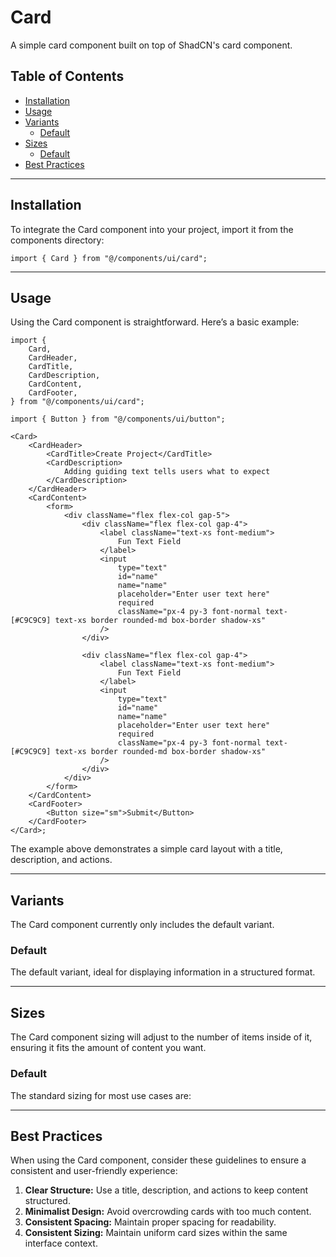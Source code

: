 
<Meta of={CardStories} />

# Card

A simple card component built on top of ShadCN's card component.

## Table of Contents

- [Installation](#installation)
- [Usage](#usage)
- [Variants](#variants)
    - [Default](#default)
- [Sizes](#sizes)
    - [Default](#default)
- [Best Practices](#best-practices)

---

## Installation

To integrate the Card component into your project, import it from the components directory:

```tsx
import { Card } from "@/components/ui/card";
```

---

## Usage

Using the Card component is straightforward. Here’s a basic example:

```tsx
import {
    Card,
    CardHeader,
    CardTitle,
    CardDescription,
    CardContent,
    CardFooter,
} from "@/components/ui/card";

import { Button } from "@/components/ui/button";

<Card>
    <CardHeader>
        <CardTitle>Create Project</CardTitle>
        <CardDescription>
            Adding guiding text tells users what to expect
        </CardDescription>
    </CardHeader>
    <CardContent>
        <form>
            <div className="flex flex-col gap-5">
                <div className="flex flex-col gap-4">
                    <label className="text-xs font-medium">
                        Fun Text Field
                    </label>
                    <input
                        type="text"
                        id="name"
                        name="name"
                        placeholder="Enter user text here"
                        required
                        className="px-4 py-3 font-normal text-[#C9C9C9] text-xs border rounded-md box-border shadow-xs"
                    />
                </div>

                <div className="flex flex-col gap-4">
                    <label className="text-xs font-medium">
                        Fun Text Field
                    </label>
                    <input
                        type="text"
                        id="name"
                        name="name"
                        placeholder="Enter user text here"
                        required
                        className="px-4 py-3 font-normal text-[#C9C9C9] text-xs border rounded-md box-border shadow-xs"
                    />
                </div>
            </div>
        </form>
    </CardContent>
    <CardFooter>
        <Button size="sm">Submit</Button>
    </CardFooter>
</Card>;
```

<Primary />

The example above demonstrates a simple card layout with a title, description, and actions.

---

## Variants

The Card component currently only includes the default variant.

### Default

The default variant, ideal for displaying information in a structured format.

<section className="w-[320px] mb-5">
    <Story of={CardStories.Default} />
</section>

---

## Sizes

The Card component sizing will adjust to the number of items inside of it, ensuring it fits the amount of content you want.

### Default

The standard sizing for most use cases are:

<section className="flex gap-5 mb-5">
    <Story of={CardStories.V1} />
    <Story of={CardStories.Default} />
    <Story of={CardStories.V3} />
</section>

---

## Best Practices

When using the Card component, consider these guidelines to ensure a consistent and user-friendly experience:

1. **Clear Structure:** Use a title, description, and actions to keep content structured.
2. **Minimalist Design:** Avoid overcrowding cards with too much content.
3. **Consistent Spacing:** Maintain proper spacing for readability.
4. **Consistent Sizing:** Maintain uniform card sizes within the same interface context.
